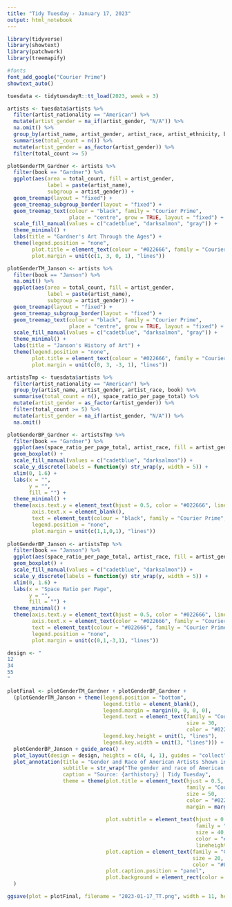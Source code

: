 ```yaml
---
title: "Tidy Tuesday - January 17, 2023"
output: html_notebook
---
```

```r
library(tidyverse)
library(showtext)
library(patchwork)
library(treemapify)

#fonts
font_add_google("Courier Prime")
showtext_auto()

tuesdata <- tidytuesdayR::tt_load(2023, week = 3)
```

```r
artists <- tuesdata$artists %>%
  filter(artist_nationality == "American") %>%
  mutate(artist_gender = na_if(artist_gender, "N/A")) %>%
  na.omit() %>%
  group_by(artist_name, artist_gender, artist_race, artist_ethnicity, book) %>%
  summarise(total_count = n()) %>%
  mutate(artist_gender = as_factor(artist_gender)) %>%
  filter(total_count >= 5)
```

```r
plotGenderTM_Gardner <- artists %>%
  filter(book == "Gardner") %>%
  ggplot(aes(area = total_count, fill = artist_gender, 
             label = paste(artist_name),
             subgroup = artist_gender)) +
  geom_treemap(layout = "fixed") +
  geom_treemap_subgroup_border(layout = "fixed") +
  geom_treemap_text(colour = "black", family = "Courier Prime", 
                    place = "centre", grow = TRUE, layout = "fixed") +
  scale_fill_manual(values = c("cadetblue", "darksalmon", "gray")) +
  theme_minimal() +
  labs(title = "Gardner's Art Through the Ages") +
  theme(legend.position = "none",
        plot.title = element_text(colour = "#022666", family = "Courier Prime", size = 28),
        plot.margin = unit(c(1, 3, 0, 1), "lines"))

plotGenderTM_Janson <- artists %>%
  filter(book == "Janson") %>%
  na.omit() %>%
  ggplot(aes(area = total_count, fill = artist_gender, 
             label = paste(artist_name),
             subgroup = artist_gender)) +
  geom_treemap(layout = "fixed") +
  geom_treemap_subgroup_border(layout = "fixed") +
  geom_treemap_text(colour = "black", family = "Courier Prime", 
                    place = "centre", grow = TRUE, layout = "fixed") +
  scale_fill_manual(values = c("cadetblue", "darksalmon", "gray")) +
  theme_minimal() +
  labs(title = "Janson's History of Art") +
  theme(legend.position = "none",
        plot.title = element_text(colour = "#022666", family = "Courier Prime", size = 28),
        plot.margin = unit(c(0, 3, -3, 1), "lines"))
```

```r
artistsTmp <- tuesdata$artists %>%
  filter(artist_nationality == "American") %>%
  group_by(artist_name, artist_gender, artist_race, book) %>%
  summarise(total_count = n(), space_ratio_per_page_total) %>%
  mutate(artist_gender = as_factor(artist_gender)) %>%
  filter(total_count >= 5) %>%
  mutate(artist_gender = na_if(artist_gender, "N/A")) %>%
  na.omit()

plotGenderBP_Gardner <- artistsTmp %>%
  filter(book == "Gardner") %>%
  ggplot(aes(space_ratio_per_page_total, artist_race, fill = artist_gender)) +
  geom_boxplot() +
  scale_fill_manual(values = c("cadetblue", "darksalmon")) +
  scale_y_discrete(labels = function(y) str_wrap(y, width = 5)) +
  xlim(0, 1.6) +
  labs(x = "",
       y = "", 
       fill = "") +
  theme_minimal() +
  theme(axis.text.y = element_text(hjust = 0.5, color = "#022666", lineheight = 0.3),
        axis.text.x = element_blank(),
        text = element_text(colour = "black", family = "Courier Prime", size = 30),
        legend.position = "none",
        plot.margin = unit(c(1,1,0,1), "lines"))
  
plotGenderBP_Janson <- artistsTmp %>%
  filter(book == "Janson") %>%
  ggplot(aes(space_ratio_per_page_total, artist_race, fill = artist_gender)) +
  geom_boxplot() +
  scale_fill_manual(values = c("cadetblue", "darksalmon")) +
  scale_y_discrete(labels = function(y) str_wrap(y, width = 5)) +
  xlim(0, 1.6) +
  labs(x = "Space Ratio per Page",
       y = "", 
       fill = "") +
  theme_minimal() +
  theme(axis.text.y = element_text(hjust = 0.5, color = "#022666", lineheight = 0.3),
        axis.text.x = element_text(color = "#022666", family = "Courier Prime", size = 28),
        text = element_text(colour = "#022666", family = "Courier Prime", size = 30),
        legend.position = "none",
        plot.margin = unit(c(0,1,-3,1), "lines"))
```

```r
design <- "
12
34
55
"

plotFinal <- plotGenderTM_Gardner + plotGenderBP_Gardner + 
  (plotGenderTM_Janson + theme(legend.position = "bottom", 
                               legend.title = element_blank(),
                               legend.margin = margin(0, 0, 0, 0),
                               legend.text = element_text(family = "Courier Prime",
                                                          size = 30,
                                                          color = "#022666"),
                               legend.key.height = unit(1, "lines"),
                               legend.key.width = unit(3, "lines"))) +
  plotGenderBP_Janson + guide_area() + 
  plot_layout(design = design, heights = c(4, 4, 1), guides = "collect") +
  plot_annotation(title = "Gender and Race of American Artists Shown in Gardner's and Janson's Textbooks", 
                  subtitle = str_wrap("The gender and race of American artists in every edition of Gardner's Art Through the Ages as compared to Janson's History of Art."),
                  caption = "Source: {arthistory} | Tidy Tuesday",
                  theme = theme(plot.title = element_text(hjust = 0.5, 
                                                          family = "Courier Prime", 
                                                          size = 50,
                                                          color = "#022666",
                                                          margin = margin(b = 10, 
                                                                          unit = "pt")),
                                plot.subtitle = element_text(hjust = 0.5,
                                                             family = "Courier Prime",
                                                             size = 40,
                                                             color = "#888888",
                                                             lineheight = 0.5),
                                plot.caption = element_text(family = "Courier Prime",
                                                            size = 20, 
                                                            color = "#888888"),
                                plot.caption.position = "panel",
                                plot.background = element_rect(color = "#DDDDDD"))
  )
```

```r
ggsave(plot = plotFinal, filename = "2023-01-17_TT.png", width = 11, height = 8, unit = "in")
```
